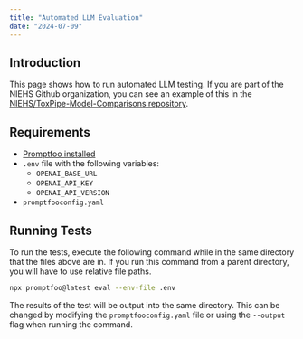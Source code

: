 ```yaml
---
title: "Automated LLM Evaluation"
date: "2024-07-09"
---
```


## Introduction

This page shows how to run automated LLM testing. If you are part of the NIEHS Github organization, you can see an example of this in the [NIEHS/ToxPipe-Model-Comparisons repository](https://github.com/NIEHS/ToxPipe-Model-Comparison/tree/main/reports/ecsa-gara-challenge).

## Requirements

- [Promptfoo installed](https://www.promptfoo.dev/docs/installation/)
- `.env` file with the following variables:
  - `OPENAI_BASE_URL`
  - `OPENAI_API_KEY`
  - `OPENAI_API_VERSION`
- `promptfooconfig.yaml`


## Running Tests

To run the tests, execute the following command while in the same directory that the files above are in. If you run this command from a parent directory, you will have to use relative file paths.

```bash
npx promptfoo@latest eval --env-file .env
```

The results of the test will be output into the same directory. This can be changed by modifying the `promptfooconfig.yaml` file or using the `--output` flag when running the command.

